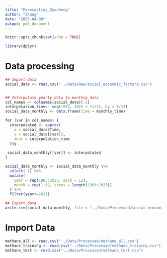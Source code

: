 ```yaml
---
title: "Forecasting_Zuocheng"
author: "Zhang"
date: "2025-04-09"
output: pdf_document
---
```


```r
knitr::opts_chunk$set(echo = TRUE)
```

```r

library(dplyr)

```



# Data processing
```r

## Import data
social_data <- read.csv("../Data/Raw/social_economic_factors.csv")


## Interpolate yearly data to monthly data
col_names <- colnames(social_data)[-1]
interpolation_time<- seq(1983, 2023 + 11/12, by = 1/12)
social_data_monthly <- data.frame(Time = monthly_time)

for (var in col_names) {
  interpolated <- approx(
    x = social_data$Time,
    y = social_data[[var]],
    xout = interpolation_time
  )$y
  
 social_data_monthly[[var]] <- interpolated
}

social_data_monthly <- social_data_monthly %>%
  select(-1) %>%
  mutate(
    year = rep(1983:2023, each = 12),
    month = rep(1:12, times = length(1983:2023))
  ) %>%
  filter(year<=2021)

## Export data
write.csv(social_data_monthly, file = "../Data/Processed/social_economic_factors.csv", row.names=FALSE)


```






# Import Data

```r
methane_all <- read.csv("../Data/Processed/methane_all.csv")
methane_training <- read.csv("../Data/Processed/methane_training.csv")
methane_test <- read.csv("../Data/Processed/methane_test.csv")

```

